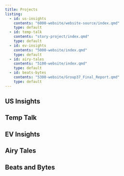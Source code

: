 ```yaml
---
title: Projects
listing: 
  - id: us-insights
    contents: "6000-website/website-source/index.qmd"
    type: default
  - id: temp-talk
    contents: "story-project/index.qmd"
    type: default
  - id: ev-insights
    contents: "5000-website/index.qmd"
    type: default
  - id: airy-tales
    contents: "5100-website/index.qmd"
    type: default
  - id: beats-bytes
    contents: "5300-website/Group37_Final_Report.qmd"
    type: default
---
```


## US Insights

:::{#us-insights}
:::

## Temp Talk

:::{#temp-talk}
:::

## EV Insights

:::{#ev-insights}
:::

## Airy Tales

:::{#airy-tales}
:::

## Beats and Bytes

:::{#beats-bytes}
:::